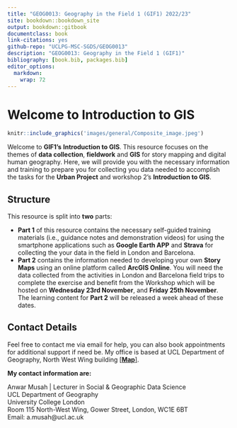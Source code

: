 ```yaml
---
title: "GEOG0013: Geography in the Field 1 (GIF1) 2022/23"
site: bookdown::bookdown_site
output: bookdown::gitbook
documentclass: book
link-citations: yes
github-repo: "UCLPG-MSC-SGDS/GEOG0013"
description: "GEOG0013: Geography in the Field 1 (GIF1)"
bibliography: [book.bib, packages.bib]
editor_options: 
  markdown: 
    wrap: 72
---
```


# Welcome to Introduction to GIS {.unnumbered}

```r
knitr::include_graphics('images/general/Composite_image.jpeg') 
```

Welcome to **GIF1's** **Introduction to GIS**. This resource focuses on the themes of **data collection**, **fieldwork** and **GIS** for story mapping and digital human geography. Here, we will provide you with the necessary information and training to prepare you for collecting you data needed to accomplish the tasks for the **Urban Project** and workshop 2's **Introduction to GIS**. 

## Structure {-}

This resource is split into **two** parts:

- **Part 1** of this resource contains the necessary self-guided training materials (i.e., guidance notes and demonstration videos) for using the smartphone applications such as **Google Earth APP** and **Strava** for collecting the your data in the field in London and Barcelona.
- **Part 2** contains the information needed to developing your own **Story Maps** using an online platform called **ArcGIS Online**. You will need the data collected from the activities in London and Barcelona field trips to complete the exercise and benefit from the Workshop which will be hosted on **Wednesday 23rd November**, and **Friday 25th November**. The learning content for **Part 2** will be released a week ahead of these dates.

## Contact Details {-}

Feel free to contact me via email for help, you can also book appointments for additional support if need be. My office is based at UCL Department of Geography, North West Wing building [[**Map**]]((http://www.ucl.ac.uk/maps/north-west-wing-building)). 

**My contact information are:**

Anwar Musah | Lecturer in Social & Geographic Data Science </br>
UCL Department of Geography </br>
University College London </br>
Room 115 North-West Wing, Gower Street, London, WC1E 6BT </br>
Email: a.musah@ucl.ac.uk

